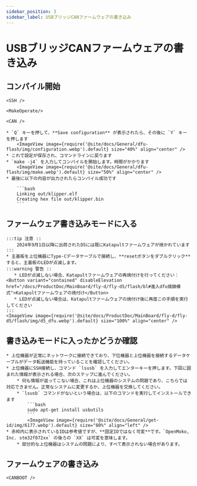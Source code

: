 ```yaml
---
sidebar_position: 3
sidebar_label: USBブリッジCANファームウェアの書き込み
---
```




# USBブリッジCANファームウェアの書き込み

## コンパイル開始

    <SSH />

    <MakeOperate/>

    <CAN />

    * `Q` キーを押して、**Save configuration** が表示されたら、その後に `Y` キーを押します
        <ImageView image={require('@site/docs/General/dfu-flash/img/configuration.webp').default} size="40%" align="center" />
    * これで設定が保存され、コマンドラインに戻ります
    * `make -j4` を入力してコンパイルを開始します。時間がかかります
        <ImageView image={require('@site/docs/General/dfu-flash/img/make.webp').default} size="50%" align="center" />
    * 最後に以下の内容が出力されたらコンパイル成功です

        ```bash
        Linking out/klipper.elf
        Creating hex file out/klipper.bin
        ```
    
## ファームウェア書き込みモードに入る

    :::tip 注意 ::
        2024年9月1日以降に出荷されたD5には既にKatapultファームウェアが焼かれています
    :::
    * 主基板を上位機器にType-Cデータケーブルで接続し、**resetボタンをダブルクリック**すると、主基板のLEDが点滅します。
    :::warning 警告 ::
       * LEDが点滅しない場合、Katapultファームウェアの再焼付けを行ってください：<Button variant="contained" disableElevation href="/docs/ProductDoc/MainBoard/fly-d/fly-d5/flash/bl#進入dfu燒錄模式">Katapultファームウェアの焼付け</Button>
       * LEDが点滅しない場合は、Katapultファームウェアの焼付け後に再度この手順を実行してください
    :::
    <ImageView image={require('@site/docs/ProductDoc/MainBoard/fly-d/fly-d5/flash/img/d5_dfu.webp').default} size="100%" align="center" />

## 書き込みモードに入ったかどうか確認

    * 上位機器が正常にネットワークに接続できており、下位機器と上位機器を接続するデータケーブルがデータ転送機能を持っていることを確認してください。
    * 上位機器にSSH接続し、コマンド `lsusb` を入力してエンターキーを押します。下図に囲まれた情報が表示される場合、次のステップに進んでください。
        * 何も情報が返ってこない場合、これは上位機器のシステムの問題であり、こちらでは対応できません。正常なシステムに変更するか、上位機器を交換してください。
        * `lsusb` コマンドがないという場合は、以下のコマンドを実行してインストールできます
            ```bash
            sudo apt-get install usbutils
            ```
            <ImageView image={require('@site/docs/General/get-id/img/6177.webp').default} size="80%" align="left" /> 
    * 赤枠内に表示されているIDは参考値ですが、**固定IDではなく可変**です。`OpenMoko, Inc. stm32f072xx` の後ろの `XX` は可変を意味します。
        * 部分的な上位機器はシステムの問題により、すべて表示されない場合があります。

## ファームウェアの書き込み


    <CANBOOT />

